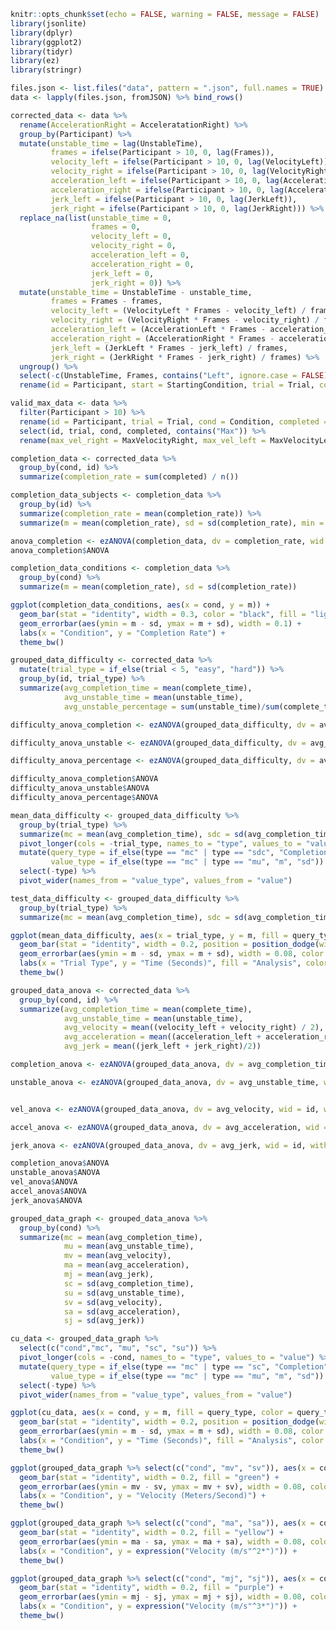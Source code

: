 ```r
knitr::opts_chunk$set(echo = FALSE, warning = FALSE, message = FALSE)
library(jsonlite)
library(dplyr)
library(ggplot2)
library(tidyr)
library(ez)
library(stringr)
```

``` r
files.json <- list.files("data", pattern = ".json", full.names = TRUE)
data <- lapply(files.json, fromJSON) %>% bind_rows()
```

``` r
corrected_data <- data %>%
  rename(AccelerationRight = AcceleratationRight) %>%
  group_by(Participant) %>%
  mutate(unstable_time = lag(UnstableTime),
         frames = ifelse(Participant > 10, 0, lag(Frames)),
         velocity_left = ifelse(Participant > 10, 0, lag(VelocityLeft)),
         velocity_right = ifelse(Participant > 10, 0, lag(VelocityRight)),
         acceleration_left = ifelse(Participant > 10, 0, lag(AccelerationLeft)),
         acceleration_right = ifelse(Participant > 10, 0, lag(AccelerationRight)),
         jerk_left = ifelse(Participant > 10, 0, lag(JerkLeft)),
         jerk_right = ifelse(Participant > 10, 0, lag(JerkRight))) %>%
  replace_na(list(unstable_time = 0, 
                  frames = 0, 
                  velocity_left = 0, 
                  velocity_right = 0,
                  acceleration_left = 0,
                  acceleration_right = 0,
                  jerk_left = 0,
                  jerk_right = 0)) %>%
  mutate(unstable_time = UnstableTime - unstable_time,
         frames = Frames - frames,
         velocity_left = (VelocityLeft * Frames - velocity_left) / frames,
         velocity_right = (VelocityRight * Frames - velocity_right) / frames,
         acceleration_left = (AccelerationLeft * Frames - acceleration_left) / frames,
         acceleration_right = (AccelerationRight * Frames - acceleration_right) / frames,
         jerk_left = (JerkLeft * Frames - jerk_left) / frames,
         jerk_right = (JerkRight * Frames - jerk_right) / frames) %>%
  ungroup() %>%
  select(-c(UnstableTime, Frames, contains("Left", ignore.case = FALSE), contains("Right", ignore.case = FALSE))) %>%
  rename(id = Participant, start = StartingCondition, trial = Trial, cond = Condition, completed = Completed, complete_time = CompletionTime)

valid_max_data <- data %>% 
  filter(Participant > 10) %>%
  rename(id = Participant, trial = Trial, cond = Condition, completed = Completed, complete_time = CompletionTime) %>%
  select(id, trial, cond, completed, contains("Max")) %>%
  rename(max_vel_right = MaxVelocityRight, max_vel_left = MaxVelocityLeft, max_acc_right = MaxAccelerationRight, max_acc_left = MaxAccelerationLeft, max_jerk_right = MaxJerkRight, max_jerk_left = MaxJerkLeft)
```

``` r
completion_data <- corrected_data %>%
  group_by(cond, id) %>%
  summarize(completion_rate = sum(completed) / n())

completion_data_subjects <- completion_data %>%
  group_by(id) %>%
  summarize(completion_rate = mean(completion_rate)) %>%
  summarize(m = mean(completion_rate), sd = sd(completion_rate), min = min(completion_rate), max = max(completion_rate))

anova_completion <- ezANOVA(completion_data, dv = completion_rate, wid = id, within = cond)
anova_completion$ANOVA
```


``` r
completion_data_conditions <- completion_data %>%
  group_by(cond) %>%
  summarize(m = mean(completion_rate), sd = sd(completion_rate))

ggplot(completion_data_conditions, aes(x = cond, y = m)) +
  geom_bar(stat = "identity", width = 0.3, color = "black", fill = "lightblue") + 
  geom_errorbar(aes(ymin = m - sd, ymax = m + sd), width = 0.1) +
  labs(x = "Condition", y = "Completion Rate") +  
  theme_bw()
```

``` r
grouped_data_difficulty <- corrected_data %>%
  mutate(trial_type = if_else(trial < 5, "easy", "hard")) %>%
  group_by(id, trial_type) %>%
  summarize(avg_completion_time = mean(complete_time), 
            avg_unstable_time = mean(unstable_time),
            avg_unstable_percentage = sum(unstable_time)/sum(complete_time))

difficulty_anova_completion <- ezANOVA(grouped_data_difficulty, dv = avg_completion_time, wid = id, within = trial_type)

difficulty_anova_unstable <- ezANOVA(grouped_data_difficulty, dv = avg_unstable_time, wid = id, within = trial_type)

difficulty_anova_percentage <- ezANOVA(grouped_data_difficulty, dv = avg_unstable_percentage, wid = id, within = trial_type)

difficulty_anova_completion$ANOVA
difficulty_anova_unstable$ANOVA
difficulty_anova_percentage$ANOVA
```

``` r
mean_data_difficulty <- grouped_data_difficulty %>%
  group_by(trial_type) %>%
  summarize(mc = mean(avg_completion_time), sdc = sd(avg_completion_time), mu = mean(avg_unstable_time), sdu = sd(avg_unstable_time)) %>%
  pivot_longer(cols = -trial_type, names_to = "type", values_to = "value") %>% 
  mutate(query_type = if_else(type == "mc" | type == "sdc", "Completion", "Unstable"),
         value_type = if_else(type == "mc" | type == "mu", "m", "sd")) %>%
  select(-type) %>%
  pivot_wider(names_from = "value_type", values_from = "value")

test_data_difficulty <- grouped_data_difficulty %>%
  group_by(trial_type) %>%
  summarize(mc = mean(avg_completion_time), sdc = sd(avg_completion_time), mu = mean(avg_unstable_time), sdu = sd(avg_unstable_time), mp = mean(avg_unstable_percentage), sdp = sd(avg_unstable_percentage))

ggplot(mean_data_difficulty, aes(x = trial_type, y = m, fill = query_type, color = query_type)) +
  geom_bar(stat = "identity", width = 0.2, position = position_dodge(width = 0.2)) + 
  geom_errorbar(aes(ymin = m - sd, ymax = m + sd), width = 0.08, color = "black", position = position_dodge(width = 0.2)) +
  labs(x = "Trial Type", y = "Time (Seconds)", fill = "Analysis", color = "Analysis") +  
  theme_bw()
```

``` r
grouped_data_anova <- corrected_data %>%
  group_by(cond, id) %>%
  summarize(avg_completion_time = mean(complete_time), 
            avg_unstable_time = mean(unstable_time),
            avg_velocity = mean((velocity_left + velocity_right) / 2), 
            avg_acceleration = mean((acceleration_left + acceleration_right) / 2),
            avg_jerk = mean((jerk_left + jerk_right)/2))

completion_anova <- ezANOVA(grouped_data_anova, dv = avg_completion_time, wid = id, within = cond)

unstable_anova <- ezANOVA(grouped_data_anova, dv = avg_unstable_time, wid = id, within = cond)


vel_anova <- ezANOVA(grouped_data_anova, dv = avg_velocity, wid = id, within = cond)

accel_anova <- ezANOVA(grouped_data_anova, dv = avg_acceleration, wid = id, within = cond)

jerk_anova <- ezANOVA(grouped_data_anova, dv = avg_jerk, wid = id, within = cond)

completion_anova$ANOVA
unstable_anova$ANOVA
vel_anova$ANOVA
accel_anova$ANOVA
jerk_anova$ANOVA
```

``` r
grouped_data_graph <- grouped_data_anova %>%
  group_by(cond) %>%
  summarize(mc = mean(avg_completion_time), 
            mu = mean(avg_unstable_time),
            mv = mean(avg_velocity),
            ma = mean(avg_acceleration),
            mj = mean(avg_jerk),
            sc = sd(avg_completion_time), 
            su = sd(avg_unstable_time),
            sv = sd(avg_velocity),
            sa = sd(avg_acceleration),
            sj = sd(avg_jerk))

cu_data <- grouped_data_graph %>%
  select(c("cond","mc", "mu", "sc", "su")) %>%
  pivot_longer(cols = -cond, names_to = "type", values_to = "value") %>% 
  mutate(query_type = if_else(type == "mc" | type == "sc", "Completion", "Unstable"),
         value_type = if_else(type == "mc" | type == "mu", "m", "sd")) %>%
  select(-type) %>%
  pivot_wider(names_from = "value_type", values_from = "value")

ggplot(cu_data, aes(x = cond, y = m, fill = query_type, color = query_type)) +
  geom_bar(stat = "identity", width = 0.2, position = position_dodge(width = 0.2)) + 
  geom_errorbar(aes(ymin = m - sd, ymax = m + sd), width = 0.08, color = "black", position = position_dodge(width = 0.2)) +
  labs(x = "Condition", y = "Time (Seconds)", fill = "Analysis", color = "Analysis") +  
  theme_bw()

ggplot(grouped_data_graph %>% select(c("cond", "mv", "sv")), aes(x = cond, y = mv)) +
  geom_bar(stat = "identity", width = 0.2, fill = "green") + 
  geom_errorbar(aes(ymin = mv - sv, ymax = mv + sv), width = 0.08, color = "black") +
  labs(x = "Condition", y = "Velocity (Meters/Second)") +  
  theme_bw()

ggplot(grouped_data_graph %>% select(c("cond", "ma", "sa")), aes(x = cond, y = ma)) +
  geom_bar(stat = "identity", width = 0.2, fill = "yellow") + 
  geom_errorbar(aes(ymin = ma - sa, ymax = ma + sa), width = 0.08, color = "black") +
  labs(x = "Condition", y = expression("Velocity (m/s"^2*")")) +  
  theme_bw()

ggplot(grouped_data_graph %>% select(c("cond", "mj", "sj")), aes(x = cond, y = mj)) +
  geom_bar(stat = "identity", width = 0.2, fill = "purple") + 
  geom_errorbar(aes(ymin = mj - sj, ymax = mj + sj), width = 0.08, color = "black") +
  labs(x = "Condition", y = expression("Velocity (m/s"^3*")")) +  
  theme_bw()
```





